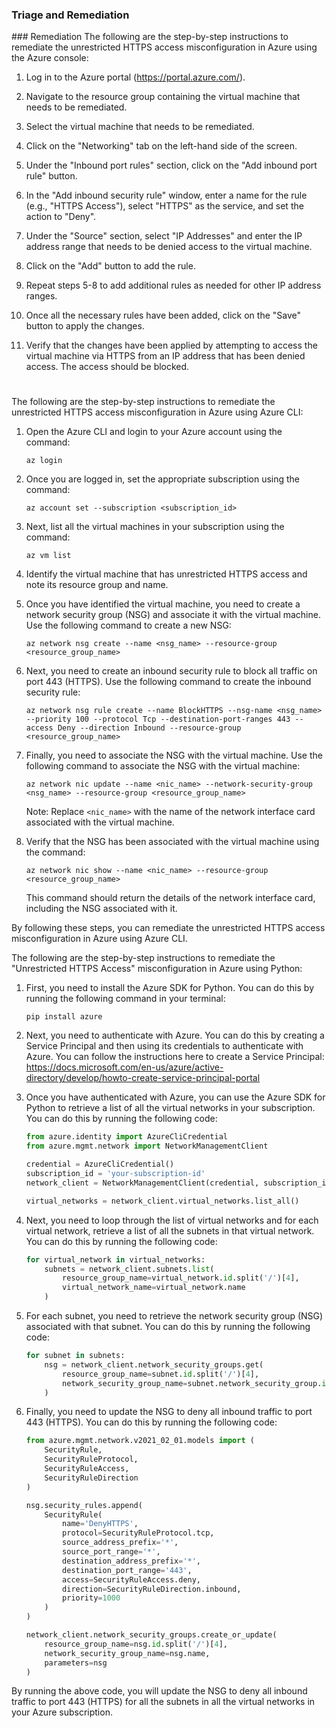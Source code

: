 
### Triage and Remediation
<Tabs>
<Tab title='Remediation'>
### Remediation

<AccordionGroup>
<Accordion title='Using Console' defaultOpen='true'>
The following are the step-by-step instructions to remediate the unrestricted HTTPS access misconfiguration in Azure using the Azure console:

1. Log in to the Azure portal (https://portal.azure.com/).

2. Navigate to the resource group containing the virtual machine that needs to be remediated.

3. Select the virtual machine that needs to be remediated.

4. Click on the "Networking" tab on the left-hand side of the screen.

5. Under the "Inbound port rules" section, click on the "Add inbound port rule" button.

6. In the "Add inbound security rule" window, enter a name for the rule (e.g., "HTTPS Access"), select "HTTPS" as the service, and set the action to "Deny".

7. Under the "Source" section, select "IP Addresses" and enter the IP address range that needs to be denied access to the virtual machine.

8. Click on the "Add" button to add the rule.

9. Repeat steps 5-8 to add additional rules as needed for other IP address ranges.

10. Once all the necessary rules have been added, click on the "Save" button to apply the changes.

11. Verify that the changes have been applied by attempting to access the virtual machine via HTTPS from an IP address that has been denied access. The access should be blocked.

#
</Accordion>

<Accordion title='Using CLI'>
The following are the step-by-step instructions to remediate the unrestricted HTTPS access misconfiguration in Azure using Azure CLI:

1. Open the Azure CLI and login to your Azure account using the command: 

   ```
   az login
   ```

2. Once you are logged in, set the appropriate subscription using the command:

   ```
   az account set --subscription <subscription_id>
   ```

3. Next, list all the virtual machines in your subscription using the command:

   ```
   az vm list
   ```

4. Identify the virtual machine that has unrestricted HTTPS access and note its resource group and name.

5. Once you have identified the virtual machine, you need to create a network security group (NSG) and associate it with the virtual machine. Use the following command to create a new NSG:

   ```
   az network nsg create --name <nsg_name> --resource-group <resource_group_name>
   ```

6. Next, you need to create an inbound security rule to block all traffic on port 443 (HTTPS). Use the following command to create the inbound security rule:

   ```
   az network nsg rule create --name BlockHTTPS --nsg-name <nsg_name> --priority 100 --protocol Tcp --destination-port-ranges 443 --access Deny --direction Inbound --resource-group <resource_group_name>
   ```

7. Finally, you need to associate the NSG with the virtual machine. Use the following command to associate the NSG with the virtual machine:

   ```
   az network nic update --name <nic_name> --network-security-group <nsg_name> --resource-group <resource_group_name>
   ```

   Note: Replace `<nic_name>` with the name of the network interface card associated with the virtual machine.

8. Verify that the NSG has been associated with the virtual machine using the command:

   ```
   az network nic show --name <nic_name> --resource-group <resource_group_name>
   ```

   This command should return the details of the network interface card, including the NSG associated with it.

By following these steps, you can remediate the unrestricted HTTPS access misconfiguration in Azure using Azure CLI.
</Accordion>

<Accordion title='Using Python'>
The following are the step-by-step instructions to remediate the "Unrestricted HTTPS Access" misconfiguration in Azure using Python:

1. First, you need to install the Azure SDK for Python. You can do this by running the following command in your terminal:

   ```
   pip install azure
   ```

2. Next, you need to authenticate with Azure. You can do this by creating a Service Principal and then using its credentials to authenticate with Azure. You can follow the instructions here to create a Service Principal: https://docs.microsoft.com/en-us/azure/active-directory/develop/howto-create-service-principal-portal

3. Once you have authenticated with Azure, you can use the Azure SDK for Python to retrieve a list of all the virtual networks in your subscription. You can do this by running the following code:

   ```python
   from azure.identity import AzureCliCredential
   from azure.mgmt.network import NetworkManagementClient

   credential = AzureCliCredential()
   subscription_id = 'your-subscription-id'
   network_client = NetworkManagementClient(credential, subscription_id)

   virtual_networks = network_client.virtual_networks.list_all()
   ```

4. Next, you need to loop through the list of virtual networks and for each virtual network, retrieve a list of all the subnets in that virtual network. You can do this by running the following code:

   ```python
   for virtual_network in virtual_networks:
       subnets = network_client.subnets.list(
           resource_group_name=virtual_network.id.split('/')[4],
           virtual_network_name=virtual_network.name
       )
   ```

5. For each subnet, you need to retrieve the network security group (NSG) associated with that subnet. You can do this by running the following code:

   ```python
   for subnet in subnets:
       nsg = network_client.network_security_groups.get(
           resource_group_name=subnet.id.split('/')[4],
           network_security_group_name=subnet.network_security_group.id.split('/')[8]
       )
   ```

6. Finally, you need to update the NSG to deny all inbound traffic to port 443 (HTTPS). You can do this by running the following code:

   ```python
   from azure.mgmt.network.v2021_02_01.models import (
       SecurityRule,
       SecurityRuleProtocol,
       SecurityRuleAccess,
       SecurityRuleDirection
   )

   nsg.security_rules.append(
       SecurityRule(
           name='DenyHTTPS',
           protocol=SecurityRuleProtocol.tcp,
           source_address_prefix='*',
           source_port_range='*',
           destination_address_prefix='*',
           destination_port_range='443',
           access=SecurityRuleAccess.deny,
           direction=SecurityRuleDirection.inbound,
           priority=1000
       )
   )

   network_client.network_security_groups.create_or_update(
       resource_group_name=nsg.id.split('/')[4],
       network_security_group_name=nsg.name,
       parameters=nsg
   )
   ```

By running the above code, you will update the NSG to deny all inbound traffic to port 443 (HTTPS) for all the subnets in all the virtual networks in your Azure subscription.
</Accordion>

</AccordionGroup>
</Tab>
</Tabs>
